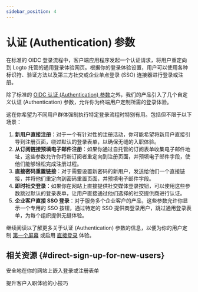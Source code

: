```yaml
---
sidebar_position: 4
---
```


# 认证 (Authentication) 参数

在标准的 OIDC 登录流程中，客户端应用程序发起一个认证请求，将用户重定向到 Logto 托管的通用登录体验网页。根据你的登录体验设置，用户可以使用各种标识符、验证方法以及第三方社交或企业单点登录 (SSO) 连接器进行登录或注册。

除了标准的 [OIDC 认证 (Authentication) 参数](https://openid.net/specs/openid-connect-core-1_0.html#AuthRequest)之外，我们的产品引入了几个自定义认证 (Authentication) 参数，允许你为终端用户定制所需的登录体验。

这在你希望为不同用户群体强制执行特定登录流程时特别有用。包括但不限于以下场景：

1. **新用户直接注册**：对于一个有针对性的注册活动，你可能希望将新用户直接引导到注册页面，绕过默认的登录表单，以确保无缝的入职体验。
2. **从订阅链接预填电子邮件注册**：如果你通过自托管的订阅表单收集电子邮件地址，这些参数允许你将新订阅者重定向到注册页面，并预填电子邮件字段，使他们能够轻松完成注册过程。
3. **直接密码重置链接**：对于需要设置新密码的新用户，发送给他们一个直接链接，并将他们重定向到密码重置页面，并预填电子邮件字段。
4. **即时社交登录**：如果你在网站上直接提供社交媒体登录按钮，可以使用这些参数跳过默认的登录表单，让用户直接通过他们选择的社交提供商进行认证。
5. **企业客户直接 SSO 登录**：对于服务多个企业客户的产品，这些参数允许你显示一个专用的 SSO 按钮，通过特定的 SSO 提供商登录用户，跳过通用登录表单，为每个组织提供无缝体验。

继续阅读以了解更多关于认证 (Authentication) 参数的信息，以便为你的用户定制 [第一个屏幕](/end-user-flows/authentication-parameters/first-screen) 或启用 [直接登录](/end-user-flows/authentication-parameters/direct-sign-in) 体验。

## 相关资源 \{#direct-sign-up-for-new-users}

<Url href="https://blog.logto.io/embed-login-or-registration-forms-securely-on-your-site">
  安全地在你的网站上嵌入登录或注册表单
</Url>

<Url href="https://blog.logto.io/authentication-parameters">提升客户入职体验的小技巧</Url>
